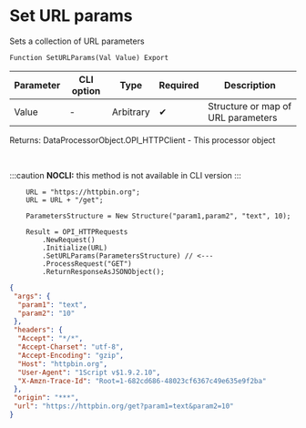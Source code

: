 ﻿---
sidebar_position: 3
description: Set URL params  and other functions to work with HTTP-client in the Open Integration Package, a free open-source integration library for 1C:Enterprise 8, OneScript and CLI
keywords: [1C, 1С, 1С:Enterprise, 1С:Enterprise 8.3, API, Integration, Services, Exchange, OneScript, CLI, HTTP-client]
---


# Set URL params 
 Sets a collection of URL parameters



`Function SetURLParams(Val Value) Export`

  | Parameter | CLI option | Type | Required | Description |
  |-|-|-|-|-|
  | Value | - | Arbitrary | &#x2714; | Structure or map of URL parameters |

  
  Returns:  DataProcessorObject.OPI_HTTPClient - This processor object

<br/>


:::caution
**NOCLI:** this method is not available in CLI version
:::
<br/>



```bsl title="1C:Enterprise/OneScript code example"
    URL = "https://httpbin.org";
    URL = URL + "/get";

    ParametersStructure = New Structure("param1,param2", "text", 10);

    Result = OPI_HTTPRequests
        .NewRequest()
        .Initialize(URL)
        .SetURLParams(ParametersStructure) // <---
        .ProcessRequest("GET")
        .ReturnResponseAsJSONObject();
```
 



```json title="Result"
{
 "args": {
  "param1": "text",
  "param2": "10"
 },
 "headers": {
  "Accept": "*/*",
  "Accept-Charset": "utf-8",
  "Accept-Encoding": "gzip",
  "Host": "httpbin.org",
  "User-Agent": "1Script v$1.9.2.10",
  "X-Amzn-Trace-Id": "Root=1-682cd686-48023cf6367c49e635e9f2ba"
 },
 "origin": "***",
 "url": "https://httpbin.org/get?param1=text&param2=10"
}
```
